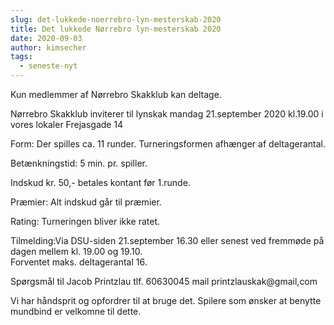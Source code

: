 ```yaml
---
slug: det-lukkede-noerrebro-lyn-mesterskab-2020
title: Det lukkede Nørrebro lyn-mesterskab 2020
date: 2020-09-03
author: kimsecher
tags:
  - seneste-nyt
---
```

<!-- wp:paragraph -->
<p>Kun medlemmer af Nørrebro Skakklub kan deltage.</p>
<!-- /wp:paragraph -->

<!-- wp:paragraph -->
<p>Nørrebro Skakklub inviterer til lynskak mandag 21.september 2020 kl.19.00 i vores lokaler Frejasgade 14  </p>
<!-- /wp:paragraph -->

<!-- wp:paragraph -->
<p>Form: Der spilles ca. 11 runder. Turneringsformen afhænger af deltagerantal.</p>
<!-- /wp:paragraph -->

<!-- wp:paragraph -->
<p>Betænkningstid: 5 min. pr. spiller.</p>
<!-- /wp:paragraph -->

<!-- wp:paragraph -->
<p>Indskud kr. 50,- betales kontant før 1.runde.</p>
<!-- /wp:paragraph -->

<!-- wp:paragraph -->
<p>Præmier: Alt indskud går til præmier.</p>
<!-- /wp:paragraph -->

<!-- wp:paragraph -->
<p>Rating: Turneringen bliver ikke ratet.</p>
<!-- /wp:paragraph -->

<!-- wp:paragraph -->
<p>Tilmelding:Via DSU-siden 21.september 16.30 eller senest ved fremmøde på dagen mellem kl. 19.00 og 19.10.<br>Forventet maks. deltagerantal 16.</p>
<!-- /wp:paragraph -->

<!-- wp:paragraph -->
<p>Spørgsmål til Jacob Printzlau tlf. 60630045 mail printzlauskak@gmail,com</p>
<!-- /wp:paragraph -->

<!-- wp:paragraph -->
<p>Vi har håndsprit og opfordrer til at bruge det. Spilere som ønsker at benytte mundbind er velkomne til dette.</p>
<!-- /wp:paragraph -->
